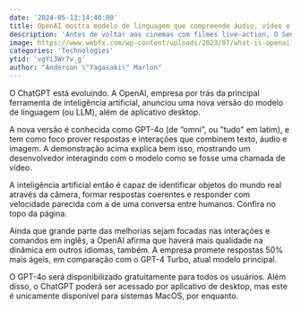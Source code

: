 ```yaml
---
date: '2024-05-13:14:40:00'
title: OpenAI mostra modelo de linguagem que compreende áudio, vídeo e texto
description: 'Antes de voltar aos cinemas com filmes live-action, O Senhor dos Anéis ganhará um anime nas telonas, ainda em 2024. Chamado de The War of the Rohirrim, o projeto ganhou uma leva de artes oficiais.'
image: https://www.webfx.com/wp-content/uploads/2023/07/what-is-openai.png
categories: 'Technologies'
ytid: 'vgYi3Wr7v_g'
author: "Anderson \"Yagasaki\" Marlon"
---
```


O ChatGPT está evoluindo. A OpenAI, empresa por trás da principal ferramenta de inteligência artificial, anunciou uma nova versão do modelo de linguagem (ou LLM), além de aplicativo desktop.

A nova versão é conhecida como GPT-4o (de “omni”, ou "tudo" em latim), e tem como foco prover respostas e interações que combinem texto, áudio e imagem. A demonstração acima explica bem isso, mostrando um desenvolvedor interagindo com o modelo como se fosse uma chamada de vídeo.

A inteligência artificial então é capaz de identificar objetos do mundo real através da câmera, formar respostas coerentes e responder com velocidade parecida com a de uma conversa entre humanos. Confira no topo da página.

Ainda que grande parte das melhorias sejam focadas nas interações e comandos em inglês, a OpenAI afirma que haverá mais qualidade na dinâmica em outros idiomas, também. A empresa promete respostas 50% mais ágeis, em comparação com o GPT-4 Turbo, atual modelo principal.

O GPT-4o será disponibilizado gratuitamente para todos os usuários. Além disso, o ChatGPT poderá ser acessado por aplicativo de desktop, mas este é unicamente disponível para sistemas MacOS, por enquanto.

